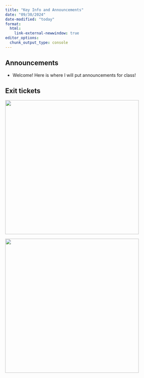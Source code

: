 ```yaml
---
title: "Key Info and Announcements"
date: "09/30/2024"
date-modified: "today"
format: 
  html:
    link-external-newwindow: true
editor_options: 
  chunk_output_type: console
---
```


## Announcements

-   Welcome! Here is where I will put announcements for class!

## Exit tickets

[![](/lessons/img_slides/exit_tickets/QRCode for Exit Ticket 9_30_2024.png){fig-align="center" width="427"}](https://forms.office.com/Pages/ResponsePage.aspx?id=V3lz4rj6fk2U9pvWr59xWFMopmPUjRtDiHLswhgacNhUQkhZOVI1QlIyWDNCRU44MUVXME1MNTNCNy4u)

[![](/lessons/img_slides/exit_tickets/QRCode for Exit Ticket 10_2_2024.png){fig-align="center" width="427"}](https://forms.office.com/Pages/ResponsePage.aspx?id=V3lz4rj6fk2U9pvWr59xWFMopmPUjRtDiHLswhgacNhUQUlOMFlVUUFVNk9LR044TTczT0JSMzcwSy4u)